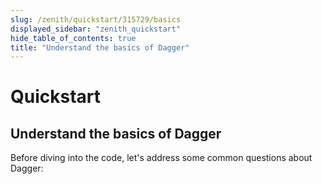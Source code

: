 ```yaml
---
slug: /zenith/quickstart/315729/basics
displayed_sidebar: "zenith_quickstart"
hide_table_of_contents: true
title: "Understand the basics of Dagger"
---
```


# Quickstart


## Understand the basics of Dagger

Before diving into the code, let's address some common questions about Dagger:
